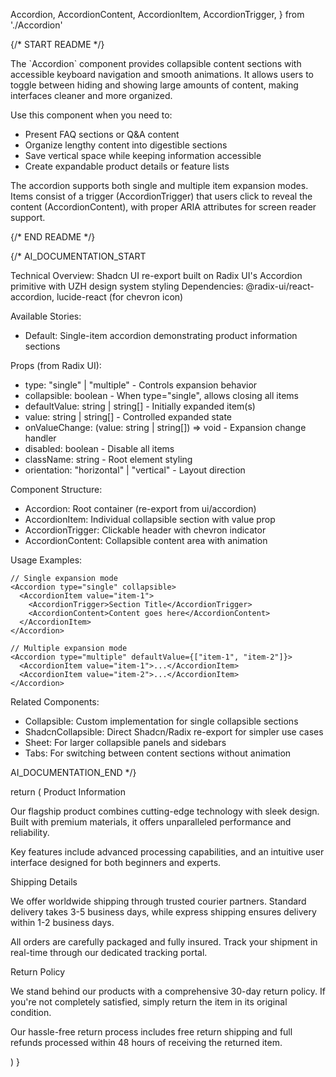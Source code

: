   Accordion,
  AccordionContent,
  AccordionItem,
  AccordionTrigger,
} from './Accordion'

{/* START README */}
<div className="prose prose-sm max-w-none">
The `Accordion` component provides collapsible content sections with accessible keyboard navigation and smooth animations. It allows users to toggle between hiding and showing large amounts of content, making interfaces cleaner and more organized.

Use this component when you need to:

- Present FAQ sections or Q&A content
- Organize lengthy content into digestible sections
- Save vertical space while keeping information accessible
- Create expandable product details or feature lists

The accordion supports both single and multiple item expansion modes. Items consist of a trigger (AccordionTrigger) that users click to reveal the content (AccordionContent), with proper ARIA attributes for screen reader support.
</div>
{/* END README */}

{/* AI_DOCUMENTATION_START

Technical Overview: Shadcn UI re-export built on Radix UI's Accordion primitive with UZH design system styling
Dependencies: @radix-ui/react-accordion, lucide-react (for chevron icon)

Available Stories:

- Default: Single-item accordion demonstrating product information sections

Props (from Radix UI):

- type: "single" | "multiple" - Controls expansion behavior
- collapsible: boolean - When type="single", allows closing all items
- defaultValue: string | string[] - Initially expanded item(s)
- value: string | string[] - Controlled expanded state
- onValueChange: (value: string | string[]) => void - Expansion change handler
- disabled: boolean - Disable all items
- className: string - Root element styling
- orientation: "horizontal" | "vertical" - Layout direction

Component Structure:

- Accordion: Root container (re-export from ui/accordion)
- AccordionItem: Individual collapsible section with value prop
- AccordionTrigger: Clickable header with chevron indicator
- AccordionContent: Collapsible content area with animation

Usage Examples:

```tsx
// Single expansion mode
<Accordion type="single" collapsible>
  <AccordionItem value="item-1">
    <AccordionTrigger>Section Title</AccordionTrigger>
    <AccordionContent>Content goes here</AccordionContent>
  </AccordionItem>
</Accordion>

// Multiple expansion mode
<Accordion type="multiple" defaultValue={["item-1", "item-2"]}>
  <AccordionItem value="item-1">...</AccordionItem>
  <AccordionItem value="item-2">...</AccordionItem>
</Accordion>
```

Related Components:

- Collapsible: Custom implementation for single collapsible sections
- ShadcnCollapsible: Direct Shadcn/Radix re-export for simpler use cases
- Sheet: For larger collapsible panels and sidebars
- Tabs: For switching between content sections without animation

AI_DOCUMENTATION_END */}

  return (
    <Accordion
      type="single"
      collapsible
      className="w-full"
      defaultValue="item-1"
    >
      <AccordionItem value="item-1">
        <AccordionTrigger>Product Information</AccordionTrigger>
        <AccordionContent className="flex flex-col gap-4 text-balance">
          <p>
            Our flagship product combines cutting-edge technology with sleek
            design. Built with premium materials, it offers unparalleled
            performance and reliability.
          </p>
          <p>
            Key features include advanced processing capabilities, and an
            intuitive user interface designed for both beginners and experts.
          </p>
        </AccordionContent>
      </AccordionItem>
      <AccordionItem value="item-2">
        <AccordionTrigger>Shipping Details</AccordionTrigger>
        <AccordionContent className="flex flex-col gap-4 text-balance">
          <p>
            We offer worldwide shipping through trusted courier partners.
            Standard delivery takes 3-5 business days, while express shipping
            ensures delivery within 1-2 business days.
          </p>
          <p>
            All orders are carefully packaged and fully insured. Track your
            shipment in real-time through our dedicated tracking portal.
          </p>
        </AccordionContent>
      </AccordionItem>
      <AccordionItem value="item-3">
        <AccordionTrigger>Return Policy</AccordionTrigger>
        <AccordionContent className="flex flex-col gap-4 text-balance">
          <p>
            We stand behind our products with a comprehensive 30-day return
            policy. If you&apos;re not completely satisfied, simply return the
            item in its original condition.
          </p>
          <p>
            Our hassle-free return process includes free return shipping and
            full refunds processed within 48 hours of receiving the returned
            item.
          </p>
        </AccordionContent>
      </AccordionItem>
    </Accordion>
  )
}
